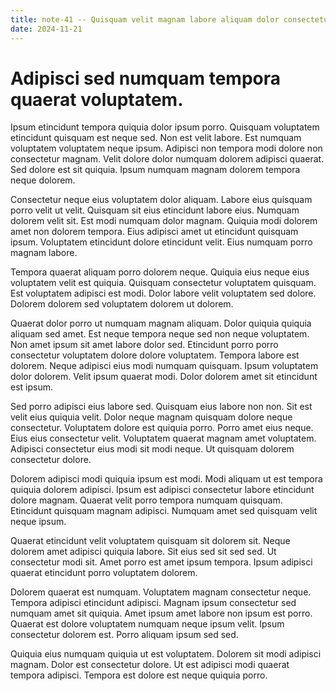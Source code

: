 ```yaml
---
title: note-41 -- Quisquam velit magnam labore aliquam dolor consectetur aliquam.
date: 2024-11-21
---
```


# Adipisci sed numquam tempora quaerat voluptatem.

Ipsum etincidunt tempora quiquia dolor ipsum porro. Quisquam voluptatem etincidunt quisquam est neque sed. Non est velit labore. Est numquam voluptatem voluptatem neque ipsum. Adipisci non tempora modi dolore non consectetur magnam. Velit dolore dolor numquam dolorem adipisci quaerat. Sed dolore est sit quiquia. Ipsum numquam magnam dolorem tempora neque dolorem.

Consectetur neque eius voluptatem dolor aliquam. Labore eius quisquam porro velit ut velit. Quisquam sit eius etincidunt labore eius. Numquam dolorem velit sit. Est modi numquam dolor magnam. Quiquia modi dolorem amet non dolorem tempora. Eius adipisci amet ut etincidunt quisquam ipsum. Voluptatem etincidunt dolore etincidunt velit. Eius numquam porro magnam labore.

Tempora quaerat aliquam porro dolorem neque. Quiquia eius neque eius voluptatem velit est quiquia. Quisquam consectetur voluptatem quisquam. Est voluptatem adipisci est modi. Dolor labore velit voluptatem sed dolore. Dolorem dolorem sed voluptatem dolorem ut dolorem.

Quaerat dolor porro ut numquam magnam aliquam. Dolor quiquia quiquia aliquam sed amet. Est neque tempora neque sed non neque voluptatem. Non amet ipsum sit amet labore dolor sed. Etincidunt porro porro consectetur voluptatem dolore dolore voluptatem. Tempora labore est dolorem. Neque adipisci eius modi numquam quisquam. Ipsum voluptatem dolor dolorem. Velit ipsum quaerat modi. Dolor dolorem amet sit etincidunt est ipsum.

Sed porro adipisci eius labore sed. Quisquam eius labore non non. Sit est velit eius quiquia velit. Dolor neque magnam quisquam dolore neque consectetur. Voluptatem dolore est quiquia porro. Porro amet eius neque. Eius eius consectetur velit. Voluptatem quaerat magnam amet voluptatem. Adipisci consectetur eius modi sit modi neque. Ut quisquam dolorem consectetur dolore.

Dolorem adipisci modi quiquia ipsum est modi. Modi aliquam ut est tempora quiquia dolorem adipisci. Ipsum est adipisci consectetur labore etincidunt dolore magnam. Quaerat velit porro tempora numquam quisquam. Etincidunt quisquam magnam adipisci. Numquam amet sed quisquam velit neque ipsum.

Quaerat etincidunt velit voluptatem quisquam sit dolorem sit. Neque dolorem amet adipisci quiquia labore. Sit eius sed sit sed sed. Ut consectetur modi sit. Amet porro est amet ipsum tempora. Ipsum adipisci quaerat etincidunt porro voluptatem dolorem.

Dolorem quaerat est numquam. Voluptatem magnam consectetur neque. Tempora adipisci etincidunt adipisci. Magnam ipsum consectetur sed numquam amet sit quiquia. Amet ipsum amet labore non ipsum est porro. Quaerat est dolore voluptatem numquam neque ipsum velit. Ipsum consectetur dolorem est. Porro aliquam ipsum sed sed.

Quiquia eius numquam quiquia ut est voluptatem. Dolorem sit modi adipisci magnam. Dolor est consectetur dolore. Ut est adipisci modi quaerat tempora adipisci. Tempora est dolore est neque quiquia porro.

